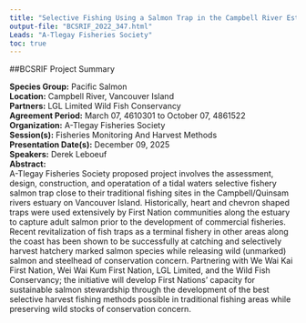 ```yaml
---
title: "Selective Fishing Using a Salmon Trap in the Campbell River Estuary"
output-file: "BCSRIF_2022_347.html"
Leads: "A-Tlegay Fisheries Society"
toc: true
---
```


##BCSRIF Project Summary

**Species Group:** Pacific Salmon  
**Location:** Campbell River, Vancouver Island   
**Partners:** LGL Limited
Wild Fish Conservancy   
**Agreement Period:** March 07, 4610301 to October 07, 4861522  
**Organization:** A-Tlegay Fisheries Society  
**Session(s):** Fisheries Monitoring And Harvest Methods  
**Presentation Date(s):** December 09, 2025  
**Speakers:** Derek Leboeuf  
**Abstract:**  
A-Tlegay Fisheries Society proposed project involves the assessment, design, construction, and operatation of a tidal waters selective fishery salmon trap close to their traditional fishing sites in the Campbell/Quinsam rivers estuary on Vancouver Island. Historically, heart and chevron shaped traps were used extensively by First Nation communities along the estuary to capture adult salmon prior to the development of commercial fisheries. Recent revitalization of fish traps as a terminal fishery in other areas along the coast has been shown to be successfully at catching and selectively harvest hatchery marked salmon species while releasing wild (unmarked) salmon and steelhead of conservation concern. Partnering with We Wai Kai First Nation, Wei Wai Kum First Nation, LGL Limited, and the Wild Fish Conservancy; the initiative will develop First Nations’ capacity for sustainable salmon stewardship through the development of the best selective harvest fishing methods possible in traditional fishing areas while preserving wild stocks of conservation concern.   

